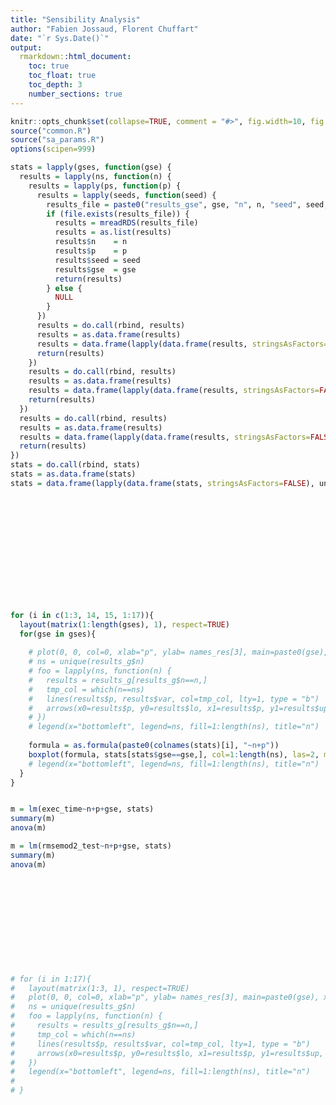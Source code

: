```yaml
---
title: "Sensibility Analysis"
author: "Fabien Jossaud, Florent Chuffart"
date: "`r Sys.Date()`"
output: 
  rmarkdown::html_document:
    toc: true
    toc_float: true
    toc_depth: 3
    number_sections: true
---
```



```r
knitr::opts_chunk$set(collapse=TRUE, comment = "#>", fig.width=10, fig.height=5, eval=TRUE, echo=FALSE, results="hide", show.warnings=FALSE)
source("common.R")
source("sa_params.R")
options(scipen=999)
```

```r
stats = lapply(gses, function(gse) { 
  results = lapply(ns, function(n) {
    results = lapply(ps, function(p) {
      results = lapply(seeds, function(seed) {
        results_file = paste0("results_gse", gse, "n", n, "seed", seed, "p", p,".rds")
        if (file.exists(results_file)) {
          results = mreadRDS(results_file)
          results = as.list(results)
          results$n    = n    
          results$p    = p    
          results$seed = seed 
          results$gse  = gse  
          return(results)
        } else {
          NULL
        }
      })
      results = do.call(rbind, results)
      results = as.data.frame(results)
      results = data.frame(lapply(data.frame(results, stringsAsFactors=FALSE), unlist), stringsAsFactors=FALSE)
      return(results)
    })
    results = do.call(rbind, results)
    results = as.data.frame(results)
    results = data.frame(lapply(data.frame(results, stringsAsFactors=FALSE), unlist), stringsAsFactors=FALSE)
    return(results)
  })
  results = do.call(rbind, results)
  results = as.data.frame(results)
  results = data.frame(lapply(data.frame(results, stringsAsFactors=FALSE), unlist), stringsAsFactors=FALSE)
  return(results)
})
stats = do.call(rbind, stats)
stats = as.data.frame(stats)
stats = data.frame(lapply(data.frame(stats, stringsAsFactors=FALSE), unlist), stringsAsFactors=FALSE)














for (i in c(1:3, 14, 15, 1:17)){
  layout(matrix(1:length(gses), 1), respect=TRUE)
  for(gse in gses){ 
  
    # plot(0, 0, col=0, xlab="p", ylab= names_res[3], main=paste0(gse), xlim=range(results_g$p), ylim=c(0, max(results_g$up)))
    # ns = unique(results_g$n)
    # foo = lapply(ns, function(n) {
    #   results = results_g[results_g$n==n,]
    #   tmp_col = which(n==ns)
    #   lines(results$p, results$var, col=tmp_col, lty=1, type = "b")
    #   arrows(x0=results$p, y0=results$lo, x1=results$p, y1=results$up, code=3, angle=90, length = 0.03, col=tmp_col, lwd=2)
    # })
    # legend(x="bottomleft", legend=ns, fill=1:length(ns), title="n")
    
    formula = as.formula(paste0(colnames(stats)[i], "~n+p"))
    boxplot(formula, stats[stats$gse==gse,], col=1:length(ns), las=2, main=gse)
    # legend(x="bottomleft", legend=ns, fill=1:length(ns), title="n")
  }
}


m = lm(exec_time~n+p+gse, stats)
summary(m)
anova(m)

m = lm(rmsemod2_test~n+p+gse, stats)
summary(m)
anova(m)












# for (i in 1:17){
#   layout(matrix(1:3, 1), respect=TRUE)
#   plot(0, 0, col=0, xlab="p", ylab= names_res[3], main=paste0(gse), xlim=range(results_g$p), ylim=c(0, max(results_g$up)))
#   ns = unique(results_g$n)
#   foo = lapply(ns, function(n) {
#     results = results_g[results_g$n==n,]
#     tmp_col = which(n==ns)
#     lines(results$p, results$var, col=tmp_col, lty=1, type = "b")
#     arrows(x0=results$p, y0=results$lo, x1=results$p, y1=results$up, code=3, angle=90, length = 0.03, col=tmp_col, lwd=2)
#   })
#   legend(x="bottomleft", legend=ns, fill=1:length(ns), title="n")
#
# }

```
